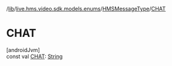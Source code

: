 /[lib](/api-reference/android/v2/home/content)/[live.hms.video.sdk.models.enums](../index)/[HMSMessageType](index)/[CHAT](-c-h-a-t)

# CHAT

[androidJvm]\
const val [CHAT](-c-h-a-t): [String](https://kotlinlang.org/api/latest/jvm/stdlib/kotlin/-string/index.html)
